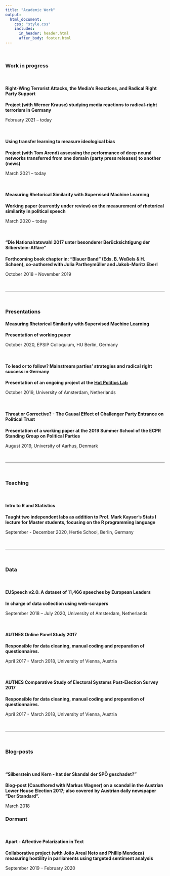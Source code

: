 ```yaml
---
title: "Academic Work"
output:
  html_document:
    css: "style.css"
    includes:
      in_header: header.html
      after_body: footer.html
---
```

<!-- # {.tabset .tabset-fade} -->

<head>
<title>Nicolai Berk - Political Science and Data Analysis | Academic Work</title>
<meta name="description" content="These are some of the projects, papers, presentations, datasets, and other stuff I have been working on in the past.">
</head>


<div class = "col-md-8" margin = "auto">

<br>

### Work in progress

<br>

#### Right-Wing Terrorist Attacks, the Media’s Reactions, and Radical Right Party Support
**Project (with Werner Krause) studying media reactions to radical-right terrorism in Germany**

<a href="https://github.com/nicolaiberk/_rrpviol_med" class="fa fa-github" title = "GitHub"></a>

February 2021 -- today


<br>

#### Using transfer learning to measure ideological bias
**Project (with Tom Arend) assessing the performance of deep neural networks transferred from one domain (party press releases) to another (news)**

<a href = "nlpdl_project.html" class = "fa fa-desktop" title = "Blogpost"></a> <a href="https://raw.githubusercontent.com/nicolaiberk/nlpdl_project/main/reports/final-report-latex/final-report.pdf" class = "fa fa-file" title = "Paper" ></a> <a href="https://github.com/nicolaiberk/nlpdl_project" class="fa fa-github" title = "GitHub"></a>
  

March 2021 -- today


<br>



#### Measuring Rhetorical Similarity with Supervised Machine Learning 
**Working paper (currently under review) on the measurement of rhetorical similarity in political speech**

<a href="https://github.com/nicolaiberk/SMLSE/raw/master/main.pdf" class = "fa fa-file" title = "Paper" ></a>
<a href="https://github.com/nicolaiberk/SMLSE" class="fa fa-github" title = "GitHub"></a>
<a href="https://www.dropbox.com/s/5zo85ak86hkujl0/Draft141020%20%281%29.pdf?dl=0"   class = "fa fa-image" title = "Slides" ></a>
  

March 2020 -- today

<br>

#### "Die Nationalratswahl 2017 unter besonderer Berücksichtigung der Silberstein-Affäre"
**Forthcoming book chapter in: "Blauer Band" (Eds. B. Weßels \& H. Schoen), co-authored with Julia Partheymüller and Jakob-Moritz Eberl**

October 2018 -- November 2019

<br>

***

<br>

### Presentations
#### Measuring Rhetorical Similarity with Supervised Machine Learning
**Presentation of working paper**

<a href="https://www.dropbox.com/s/5zo85ak86hkujl0/Draft141020%20%281%29.pdf?dl=0"   class = "fa fa-image" title = "Slides" ></a> <a href="https://github.com/nicolaiberk/SMLSE/raw/master/main.pdf" class = "fa fa-file" title = "Paper" ></a> <a href="https://github.com/nicolaiberk/SMLSE" class="fa fa-github" title = "GitHub"></a>

October 2020, EPSIP Colloquium, HU Berlin, Germany

<br>

#### To lead or to follow? Mainstream parties’ strategies and radical right success in Germany
**Presentation of an ongoing project at the [Hot Politics Lab](http://www.hotpolitics.eu/)**

<a href="https://www.dropbox.com/s/xyupoug7rje3n16/To_lead_or_to_follow.pdf?dl=0"  class = "fa fa-image" title = "Slides"></a> <a href="github.com/nicolaiberk/ImEm" class = "fa fa-github" title = "GitHub"></a>

October 2019, University of Amsterdam, Netherlands

<br>

#### Threat or Corrective? - The Causal Effect of Challenger Party Entrance on Political Trust
**Presentation of a working paper at the 2019 Summer School of the ECPR Standing Group on Political Parties**

<a href = "https://www.dropbox.com/s/krah2hbtidgc623/Challenger_Parties_and_Political_Trust__Presentation_for_ECPR_SG_Political_Parties_Summer_School%20%2811%29.pdf?dl=0"  class = "fa fa-image" title = "Slides"></a> <a href = "https://www.dropbox.com/s/6qp8nyr0dfriuwz/Berk_ThreatOrCorrective_WP.pdf?dl=0" class = "fa fa-file" title = "Paper"></a>

August 2019, University of Aarhus, Denmark

<br>

***

<br>

### Teaching

<br>

#### Intro to R and Statistics
**Taught two independent labs as addition to Prof. Mark Kayser's Stats I lecture for Master students, focusing on the R programming language**

September - December 2020, Hertie School, Berlin, Germany

<br>

***

<br>

### Data

<br>

#### EUSpeech v2.0. A dataset of 11,466 speeches by European Leaders
**In charge of data collection using web-scrapers**

<a href = "https://osf.io/c79ha/" class = "fa fa-database" title = "Dataset"></a>
<a href = "https://osf.io/preprints/socarxiv/a4uyw/" class = "fa fa-file" title = "Paper"></a>

September 2018 -- July 2020, University of Amsterdam, Netherlands

<br>

#### AUTNES Online Panel Study 2017
**Responsible for data cleaning, manual coding and preparation of questionnaires.**

<a href = "https://data.aussda.at/dataset.xhtml?persistentId=doi:10.11587/I7QIYJ" class = "fa fa-database" title = "Dataset"></a>

April 2017 - March 2018, University of Vienna, Austria

<br>

#### AUTNES Comparative Study of Electoral Systems Post-Election Survey 2017
**Responsible for data cleaning, manual coding and preparation of questionnaires.**

<a href = "https://data.aussda.at/dataset.xhtml?persistentId=doi:10.11587/GDBBPJ" class = "fa fa-database" title = "Dataset"></a>

April 2017 - March 2018, University of Vienna, Austria

<br>

***

<br>

### Blog-posts

<br>

#### “Silberstein und Kern - hat der Skandal der SPÖ geschadet?”
**Blog-post (Coauthored with Markus Wagner) on a scandal in the Austrian Lower House Election 2017; also covered by Austrian daily newspaper “Der Standard”.**

<a href = "https://viecer.univie.ac.at/blog/detail/news/silberstein-und-kern-hat-der-skandal-der-spoe-geschadet/?cHash=d87f628d8c10b27c101d3ffb1dbe240f&tx_news_pi15Baction5D=detail&tx_news_pi15Bcontroller5D=News" class = "fa fa-desktop" title = "Blogpost"></a> <a href = "https://derstandard.at/2000076132168/Causa-Silberstein-schadete-SPOe-viel-weniger-als-vermutet" class = "fa fa-newspaper-o" title =  "Newspaper Article"></a>

March 2018


### Dormant

<br>

#### Apart - Affective Polarization in Text
**Collaborative project (with João Areal Neto and Phillip Mendoza) measuring hostility in parliaments using targeted sentiment analysis**

<a href="https://github.com/nicolaiberk/Apart" class="fa fa-github" title = "GitHub"></a>

September 2019 -- February 2020 



</div>


